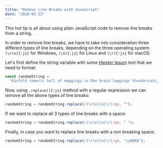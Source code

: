 ```yaml
---
title: "Remove Line Breaks with Javascript"
date: "2020-03-23"
---
```


This hot tip is all about using plain JavaScript code to remove line breaks from a string.

In order to remove line breaks, we have to take into consideration three different types of line breaks, depending on the three operating system: `(\r\n){:js}` for Windows, `(\n){:js}` for Linux and `(\r){:js}` for macOS.

Let's first define the string variable with some [Hipster Ipsum](https://hipsum.co) text that we need to format:

```js title="Console"
const randomString =
  "Kinfolk tumeric hell of meggings.\n Man braid leggings thundercats, glossier palo santo farm-to-table letterpress kale chips gastropub chartreuse selfies stumptown 8-bit small batch.\r Paleo letterpress la croix DIY poke. Echo park next level hoodie hella. Semiotics taxidermy hexagon banjo chillwave subway tile portland crucifix kogi squid pabst mixtape single-origin coffee.\r\n Cliche kinfolk air plant, echo park mixtape franzen 8-bit affogato messenger bag vape jean shorts yuccie beard. Food truck copper mug coloring book portland aesthetic.";
```

Now, using `.replace(){:js}` method with a regular expression we can remove all the above types of line breaks:

```js title="Console"
randomString = randomString.replace(/(\r\n|\n|\r)/gm, "");
```

If we want to replace all 3 types of line breaks with a space:

```js title="Console"
randomString = randomString.replace(/(\r\n|\n|\r)/gm, " ");
```

Finally, in case you want to replace line breaks with a non breaking space:

```js title="Console"
randomString = randomString.replace(/(\r\n|\n|\r)/gm, "\u00A0");
```
